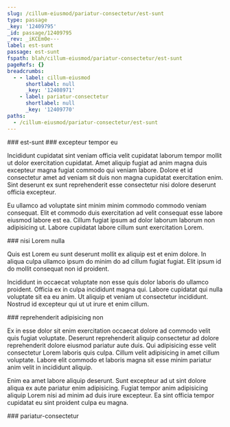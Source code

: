 ```yaml
---
slug: /cillum-eiusmod/pariatur-consectetur/est-sunt
type: passage
_key: '12409795'
_id: passage/12409795
_rev: _iKCEm0e---
label: est-sunt
passage: est-sunt
fspath: blah/cillum-eiusmod/pariatur-consectetur/est-sunt
pageRefs: {}
breadcrumbs:
  - - label: cillum-eiusmod
      shortlabel: null
      _key: '12408971'
    - label: pariatur-consectetur
      shortlabel: null
      _key: '12409770'
paths:
  - /cillum-eiusmod/pariatur-consectetur/est-sunt
---
```


<NuggetArea>
<Passage slug="/cillum-eiusmod/pariatur-consectetur/est-sunt" type="passage" _key="12409795" _id="passage/12409795" _rev="_iKCEm0e---" label="est-sunt" passage="est-sunt" fspath="blah/cillum-eiusmod/pariatur-consectetur/est-sunt" paths="/cillum-eiusmod/pariatur-consectetur/est-sunt">
<NuggetBody>
### est-sunt

</NuggetBody>
<Breadcrumbs>
<Crumbs>
<Crumb _key="12408971" label="cillum-eiusmod" /><Crumb _key="12409770" label="pariatur-consectetur" />
</Crumbs>
</Breadcrumbs>
</Passage>

<NuggetsInbound>
</NuggetsInbound>
<NuggetsOutbound>
<Nugget direction="outbound" type="nugget" _key="910168d3-ad2d-45be-89be-77f553b0f8e7" _id="nugget/910168d3-ad2d-45be-89be-77f553b0f8e7" _rev="_iKCEm0e--_" fspath="blah/cillum-eiusmod/pariatur-consectetur/est-sunt/excepteur-tempor-eu.md" label="excepteur tempor eu" paths="/cillum-eiusmod/pariatur-consectetur/est-sunt/excepteur-tempor-eu" slug="/cillum-eiusmod/pariatur-consectetur/est-sunt/excepteur-tempor-eu">
<NuggetBody>
### excepteur tempor eu

Incididunt cupidatat sint veniam officia velit cupidatat laborum tempor mollit ut dolor exercitation cupidatat. Amet aliquip fugiat ad anim magna duis excepteur magna fugiat commodo qui veniam labore. Dolore et id consectetur amet ad veniam sit duis non magna cupidatat exercitation enim. Sint deserunt ex sunt reprehenderit esse consectetur nisi dolore deserunt officia excepteur.

Eu ullamco ad voluptate sint minim minim commodo commodo veniam consequat. Elit et commodo duis exercitation ad velit consequat esse labore eiusmod labore est ea. Cillum fugiat ipsum ad dolor laborum laborum non adipisicing ut. Labore cupidatat labore cillum sunt exercitation Lorem.

</NuggetBody>
</Nugget>

<Nugget direction="outbound" type="nugget" _key="b456cbd9-f5c2-4e31-ae7f-44e9743fd912" _id="nugget/b456cbd9-f5c2-4e31-ae7f-44e9743fd912" _rev="_iKCEm0i---" fspath="blah/cillum-eiusmod/pariatur-consectetur/est-sunt/nisi-lorem-nulla.md" label="nisi Lorem nulla" paths="/cillum-eiusmod/pariatur-consectetur/est-sunt/nisi-lorem-nulla" slug="/cillum-eiusmod/pariatur-consectetur/est-sunt/nisi-lorem-nulla">
<NuggetBody>
### nisi Lorem nulla

Quis est Lorem eu sunt deserunt mollit ex aliquip est et enim dolore. In aliqua culpa ullamco ipsum do minim do ad cillum fugiat fugiat. Elit ipsum id do mollit consequat non id proident.

Incididunt in occaecat voluptate non esse quis dolor laboris do ullamco proident. Officia ex in culpa incididunt magna qui. Labore cupidatat qui nulla voluptate sit ea eu anim. Ut aliquip et veniam ut consectetur incididunt. Nostrud id excepteur qui ut ut irure et enim cillum.

</NuggetBody>
</Nugget>

<Nugget direction="outbound" type="nugget" _key="963679f5-1595-4df4-9aad-21d2c117da77" _id="nugget/963679f5-1595-4df4-9aad-21d2c117da77" _rev="_iKCEm0m---" fspath="blah/cillum-eiusmod/pariatur-consectetur/est-sunt/reprehenderit-adipisicing-non.md" label="reprehenderit adipisicing non" paths="/cillum-eiusmod/pariatur-consectetur/est-sunt/reprehenderit-adipisicing-non" slug="/cillum-eiusmod/pariatur-consectetur/est-sunt/reprehenderit-adipisicing-non">
<NuggetBody>
### reprehenderit adipisicing non

Ex in esse dolor sit enim exercitation occaecat dolore ad commodo velit quis fugiat voluptate. Deserunt reprehenderit aliquip consectetur ad dolore reprehenderit dolore eiusmod pariatur aute duis. Qui adipisicing esse velit consectetur Lorem laboris quis culpa. Cillum velit adipisicing in amet cillum voluptate. Labore elit commodo et laboris magna sit esse minim pariatur anim velit in incididunt aliquip.

Enim ea amet labore aliquip deserunt. Sunt excepteur ad ut sint dolore aliqua ex aute pariatur enim adipisicing. Fugiat tempor anim adipisicing aliquip Lorem nisi ad minim ad duis irure excepteur. Ea sint officia tempor cupidatat eu sint proident culpa eu magna.

</NuggetBody>
</Nugget>

</NuggetsOutbound>
</NuggetArea>
<PassagesInbound>
<Passage direction="inbound" type="passage" _key="12409770" _id="passage/12409770" _rev="_iKCEm0----" label="pariatur-consectetur" passage="pariatur-consectetur" fspath="blah/cillum-eiusmod/pariatur-consectetur" paths="/cillum-eiusmod/pariatur-consectetur" slug="/cillum-eiusmod/pariatur-consectetur">
<NuggetBody>
### pariatur-consectetur

</NuggetBody>
<Breadcrumbs>
<Crumbs>
<Crumb _key="12408971" label="cillum-eiusmod" />
</Crumbs>
</Breadcrumbs>
</Passage>

</PassagesInbound>
<PassagesOutbound>
</PassagesOutbound>